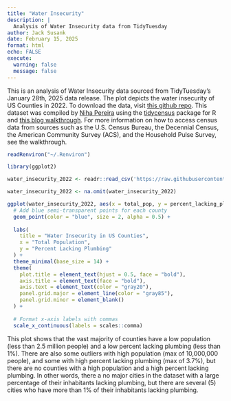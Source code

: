 ```yaml
---
title: "Water Insecurity"
description: |
  Analysis of Water Insecurity data from TidyTuesday
author: Jack Susank
date: February 15, 2025
format: html
echo: FALSE
execute:
  warning: false
  message: false
---
```


This is an analysis of Water Insecurity data sourced from TidyTuesday's January 28th, 2025 data release. The plot depicts the water insecurity of US Counties in 2022. To download the data, visit [this github repo](https://github.com/rfordatascience/tidytuesday/blob/main/data/2025/2025-01-28/readme.md).
This dataset was compiled by [Niha Pereira](https://github.com/nnpereira) using the [tidycensus](https://CRAN.R-project.org/package=tidycensus) package for R and [this blog walkthrough](https://waterdata.usgs.gov/blog/acs-maps/). For more information on how to access census data from sources such as the U.S. Census Bureau, the Decennial Census, the American Community Survey (ACS), and the Household Pulse Survey, see the walkthrough. 



```r
readRenviron("~/.Renviron")
```


```r
library(ggplot2)

water_insecurity_2022 <- readr::read_csv('https://raw.githubusercontent.com/rfordatascience/tidytuesday/main/data/2025/2025-01-28/water_insecurity_2022.csv')

water_insecurity_2022 <- na.omit(water_insecurity_2022)

```

```r
ggplot(water_insecurity_2022, aes(x = total_pop, y = percent_lacking_plumbing)) +
  # Add blue semi-transparent points for each county
  geom_point(color = "blue", size = 2, alpha = 0.5) +
  
  labs(
    title = "Water Insecurity in US Counties",
    x = "Total Population",
    y = "Percent Lacking Plumbing"
  ) +
  theme_minimal(base_size = 14) +
  theme(
    plot.title = element_text(hjust = 0.5, face = "bold"),
    axis.title = element_text(face = "bold"),
    axis.text = element_text(color = "gray20"),
    panel.grid.major = element_line(color = "gray85"),
    panel.grid.minor = element_blank()
  ) +
  
  # Format x-axis labels with commas
  scale_x_continuous(labels = scales::comma)

```

This plot shows that the vast majority of counties have a low population (less than 2.5 million people) and a low percent lacking plumbing (less than 1%). There are also some outliers with high population (max of 10,000,000 people), and some with high percent lacking plumbing (max of 3.7%), but there are no counties with a high population and a high percent lacking plumbing. In other words, there a no major cities in the dataset with a large percentage of their inhabitants lacking plumbing, but there are several (5) cities who have more than 1% of their inhabitants lacking plumbing.
